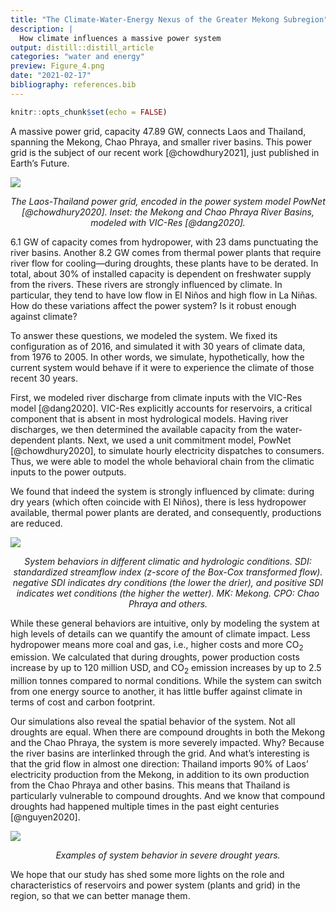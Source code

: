 ```yaml
---
title: "The Climate-Water-Energy Nexus of the Greater Mekong Subregion"
description: |
  How climate influences a massive power system
output: distill::distill_article
categories: "water and energy"
preview: Figure_4.png
date: "2021-02-17"
bibliography: references.bib
---
```


```r
knitr::opts_chunk$set(echo = FALSE)
```

A massive power grid, capacity 47.89 GW, connects Laos and Thailand, spanning the Mekong, Chao Phraya, and smaller river basins. This power grid is the subject of our recent work [@chowdhury2021], just published in Earth's Future.

![](Figure_1.jpg)

<p style="text-align: center; font-style: italic;">The Laos-Thailand power grid, encoded in the power system model PowNet [@chowdhury2020]. Inset: the Mekong and Chao Phraya River Basins, modeled with VIC-Res [@dang2020].</p>

6.1 GW of capacity comes from hydropower, with 23 dams punctuating the river basins. Another 8.2 GW comes from thermal power plants that require river flow for cooling---during droughts, these plants have to be derated. In total, about 30% of installed capacity is dependent on freshwater supply from the rivers. These rivers are strongly influenced by climate. In particular, they tend to have low flow in El Ni&ntilde;os and high flow in La Ni&ntilde;as. How do these variations affect the power system? Is it robust enough against climate?

To answer these questions, we modeled the system. We fixed its configuration as of 2016, and simulated it with 30 years of climate data, from 1976 to 2005. In other words, we simulate, hypothetically, how the current system would behave if it were to experience the climate of those recent 30 years.

First, we modeled river discharge from climate inputs with the VIC-Res model [@dang2020]. VIC-Res explicitly accounts for reservoirs, a critical component that is absent in most hydrological models. Having river discharges, we then determined the available capacity from the water-dependent plants. Next, we used a unit commitment model, PowNet [@chowdhury2020], to simulate hourly electricity dispatches to consumers. Thus, we were able to model the whole behavioral chain from the climatic inputs to the power outputs.

We found that indeed the system is strongly influenced by climate: during dry years (which often coincide with El Ni&ntilde;os), there is less hydropower available, thermal power plants are derated, and consequently, productions are reduced. 

![](Figure_4.png)

<p style="text-align: center; font-style: italic;">System behaviors in different climatic and hydrologic conditions. SDI: standardized streamflow index (z-score of the Box-Cox transformed flow). negative SDI indicates dry conditions (the lower the drier), and positive SDI indicates wet conditions (the higher the wetter). MK: Mekong. CPO: Chao Phraya and others.</p>

While these general behaviors are intuitive, only by modeling the system at high levels of details can we quantify the amount of climate impact. Less hydropower means more coal and gas, i.e., higher costs and more CO<sub>2</sub> emission. We calculated that during droughts, power production costs increase by up to 120 million USD, and CO<sub>2</sub> emission increases by up to 2.5 million tonnes compared to normal conditions. While the system can switch from one energy source to another, it has little buffer against climate in terms of cost and carbon footprint.

Our simulations also reveal the spatial behavior of the system. Not all droughts are equal. When there are compound droughts in both the Mekong and the Chao Phraya, the system is more severely impacted. Why? Because the river basins are interlinked through the grid. And what's interesting is that the grid flow in almost one direction: Thailand imports 90% of Laos' electricity production from the Mekong, in addition to its own production from the Chao Phraya and other basins. This means that Thailand is particularly vulnerable to compound droughts. And we know that compound droughts had happened multiple times in the past eight centuries [@nguyen2020].

![](Figure_5.jpg)

<p style="text-align: center; font-style: italic;">Examples of system behavior in severe drought years.</p>

We hope that our study has shed some more lights on the role and characteristics of reservoirs and power system (plants and grid) in the region, so that we can better manage them.


